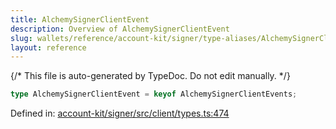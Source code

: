 ```yaml
---
title: AlchemySignerClientEvent
description: Overview of AlchemySignerClientEvent
slug: wallets/reference/account-kit/signer/type-aliases/AlchemySignerClientEvent
layout: reference
---
```


{/* This file is auto-generated by TypeDoc. Do not edit manually. */}

```ts
type AlchemySignerClientEvent = keyof AlchemySignerClientEvents;
```

Defined in: [account-kit/signer/src/client/types.ts:474](https://github.com/alchemyplatform/aa-sdk/blob/ad165355d980f9a16dd388088895bfc851df8656/account-kit/signer/src/client/types.ts#L474)
